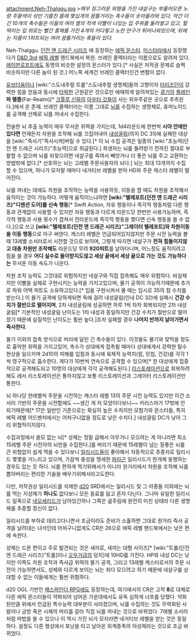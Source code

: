 attachment:Neh-Thalggu.jpg
>''매우 징그러운 외형을 가진 네살구는 부풀어오른 노랑 주황색이 섞인 기름진 몸에 몇십개의 꿈틀거리는 촉수들이 솟아올라와 있다. 약간 더 긴 10개의 촉수들은 이들의 여러 열의 적색 이빨이 나있는 입 주위를 둘러쌓고 있고, 헐떡이는 입 위로는 빨간 홍채를 가진 4개의 커다랗고 노란 안구가 튀어나와있으며, 뒤에는 지름이 1피트되는 여러 꿈틀거리는 혹들이 있다.''

Neh-Thalggu. [[던전 앤 드래곤 시리즈]] 에 등장하는 [[에픽 몬스터]]. [[미스타라]]에서 등장했다가 [[D&D 3rd]] [[에픽 레벨]] 핸드북에서 복원. 브레인 콜렉터라는 이름으로도 알려져 있다. [[레이븐로프트]]에도 동명의 비슷한 설정의 몬스터가 있다.[* 사실은 저작권 문제로 슬쩍 비슷하지만 다른 놈이 된 것.] 어느쪽 세계건 브레인 콜렉터인건 변함이 없다.

[[유브더움]]이나 [wiki:"스도내추럴 트롤"스도내추럴 생명체]들의 고향이자 [[타리즈던]]이 강력한 힘을 얻음과 동시에 [[타락]]한 근원같은 것으로만 애매하게 알려져있는 [[광기]]의 [[플레인]] '''파 렐름'''(Far-Realm)[* [[크툴루 신화]]의 [[아우터 갓]]들이 사는 외우주같은 곳으로 추측된다.]에서 온 존재. 브레인 콜렉터라는 이름 그대로 [[뇌]]를 수집하는 생명체로, 휴머노이드를 공격해 산채로 뇌를 꺼내서 수집한다.

전술한 뇌 추출 능력이 매우 무서운 위력을 가지는데, 1d4라운드에 한번씩 '''시야 안에만 있다면''' 언제든지 차원을 조작해 뇌를 끄집어내어 [[내성굴림]](의지 DC 31)에 실패한 대상을 [wiki:"즉사기"즉사시켜]버릴 수 있다.[* 이 뇌 수집 공격은 일종의 [wiki:"초능력(던전 앤 드래곤 시리즈)"초능력]으로 취급된다.] 희생자는 뇌를 돌려받기 전까진 절대로 부활할 수 없으며 뇌를 되찾으려면 네살구를 죽여서 빼앗거나 더 좋은 뇌를 주고 교환하는 방법밖에 없다.[* 선호하는 뇌는 고레벨 주문사용자의 뇌다.] 뇌는 최대 13개까지 수집할 수 있으며, 하나가 모자랄 때마다 네거티브 레벨을 받아 HD와 주문 캐스터 레벨이 떨어진다.

뇌를 꺼내는 데에도 차원을 조작하는 능력을 사용하듯, 이동을 할 때도 차원을 조작해서 움직이는 것이 가능하다. 어떻게 움직이느냐하면 '''[wiki:"텔레포트(던전 앤 드래곤 시리즈)"디멘션 도어]를 신속 행동'''[* Swift Action, 자유 행동이나 즉각적 행동처럼 다른 행동과 관계없이 사용할 수 있지만 자유 행동과 다르게 라운드당 한번만 사용가능하며, 즉각적 행동과 사용 횟수가 겹쳐서 전라운드에 즉각적 행동을 했다면 신속 행동을 쓸 수 없다.]으로 쓰고 '''[wiki:"텔레포트(던전 앤 드래곤 시리즈)"그레이터 텔레포트]와 차원이동을 이동 행동'''으로 마구 써댄다. 캐스터 레벨은 언급되어있지않지만 주문 시전 능력을 볼 때 13레벨 소서러로서 시전할 것으로 보이며, 그렇게 따지면 네살구가 '''전혀 힘들이지않고 대충 차원만 조작해도''' 라운드당 무려 '''920피트'''를 날아다니며, 어느정도 움직이려고 힘을 쓸 경우 '''어디 실수로 들이받지도않고 세상 끝에서 세상 끝으로 가는 것도 가능하다는''' 무서운 이동 속도가 나온다.

차원 조작 능력도 그것대로 위험하지만 네살구와 직접 접촉해도 매우 위험하다. 비실체지만 이빨을 실체로 구현시키는 능력을 가지고있으며, 물기 공격이 가능하기때문에 추가로 파워 어택 피트도 소유하고있다.[* 입을 구현시켜서 물 때는 임시로 35의 힘 수치를 받는다.] 이 물기 공격에 당하게되면 독에 걸려 내성굴림(인내 DC 32)에 실패시 '''건강 수치가 절반으로 떨어지며''', 2차 내성굴림에 성공하면 하루 1씩 차차 회복되지만 2차 내성굴림[* 기본적인 내성굴림 난이도는 1차 내성과 동일하지만 건강 수치가 절반으로 떨어졌기 때문에 실질적인 난이도는 훨씬 높다.]조차 실패할 경우 '''나머지 반까지 날아가면서 즉사한다'''.

물기 이외의 접촉 방식으로 머리에 달린 긴 촉수들이 있다. 이것들도 물기와 맞먹을 정도로 흉악한 위력을 가지고있어, 촉수가 상대에게 접촉될 때마다 상대에게서 강력한 탈수 현상을 일으키며 2d10의 피해를 입힘과 동시에 육체적 능력치(힘, 민첩, 건강)를 각각 1씩 영구적으로 흡수한다. 게다가 10번씩 연속으로 공격할 수 있으며[* 한 대상에게 집중적으로 공격해도되고 10명의 대상에게 각각 공격해도된다.] [[리스토레이션]]으로 회복하려해도 레서 리스토레이션은 통하지않고 보통 리스토레이션과 그레이터 리스토레이션만 통한다.

뇌 하나당 한레벨씩 주문을 시전하는 캐스터 레벨 13의 주문 시전 능력도 있지만 이건 소서러 기반의 주문을 시전함에도 ~~생긴 게 저 모양이다보니~~ 카리스마가 17밖에 안 되기때문에[* 17은 일반인 기준으로는 확실히 높은 수치지만 모험가와 몬스터들, 특히 에픽 레벨 어드벤처에서는 어처구니없을 정도로 낮은 수치다.] 내성굴림 DC가 낮아 그리 위협적이지않다.

수집과정에서 쓸모 없는 뇌[* 성체는 정말 급해서 아무거나 모으려는 게 아니라면 최소 15레벨 주문 시전자의 뇌만을 수집한다.]를 버리기 때문에 15레벨이 넘는 질좋은 뇌를 큰 위험없이 쉽게 먹을 수 있다보니 [[일리시드]]들이 좋아해서 자동적으로 추종자로 일리시드 몇몇을 거느리고 있으며, 가끔씩 충성을 맹세한 [[파라곤]] 일리시드가 한개체 동행하는 경우도 있는 듯 하다. 뇌를 편하게 먹기위해서가 아니라 원거리에서 차원을 조작해 뇌를 뽑아버리는 편리한 기술을 배우기위해서라고도한다.

다만, 저작권상 일리시드를 삭제한 [[d20]] SRD에서는 일리시드 및 그 아종들 이외에는 뇌를 먹는 지성체가 '''하나도''' 없다보니 모든 동료를 잃고 혼자 다닌다. 그나마 유일한 일리시드 일족으로 [[네오세리드]]가 남아있긴하나 그쪽은 굶주림에 완전히 미친 상태라 다른 생명체를 추종할 정신이 없다.

일리시드를 부하로 데리고다니면서 조금이라도 준비가 소홀하면 그대로 원거리 즉사 공격을 날려대는 녀석인데 어처구니없게도 CR은 26으로 에픽 레벨 핸드북에서는 낮은 편에 속한다.

성체는 드문 편이고 주로 발견되는 것은 새끼로, 새끼는 대형 사이즈[* [wiki:"트롤(던전 앤 드래곤 시리즈)"트롤]이나 [[오우거]]급의 덩치]에 10HD를 가진다. HP와 내성 DC는 낮지만 이쪽도 차원 조작과 즉사급 위력의 물기 공격, 그리고 13레벨 캐스터로서의 주문 시전이 가능하면서도, 성체와 다르게 보이는 뇌는 죄다 모으려고 하기 때문에 네살구를 상대할 수 없는 이들에게는 훨씬 위험하다.

d20 OGL 기반인 [[패스파인더 RPG]]에도 등장하는데, 여기에서의 CR은 고작 '''8'''로 대체로 다른 에픽 몬스터들이 약화되어 넘어온 가운데에서도 유독 심하게 너프를 당했다. 약화된만큼 위에서 언급된 특수능력 대부분이 사라졌으며, 뇌를 수집하는 것도 무력화된 사람이나 금방 죽은 시체의 머리를 갈라 직접 뇌를 꺼내는 것으로 바뀌었다. 7레벨 소서러처럼 마법을 쓸 수 있으나 이 역시 가진 뇌가 모자라면 네거티브 레벨을 받는 것은 동일하다. 설정도 다른 행성에서 포낭을 타고 날아온 외계종족의 아성체라는 것으로 조금 바뀌었다.
